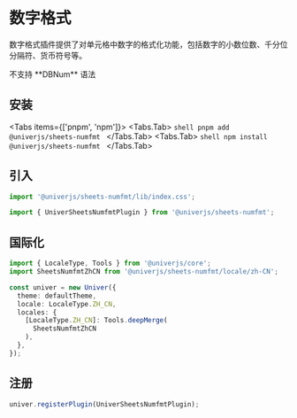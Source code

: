 
# 数字格式

数字格式插件提供了对单元格中数字的格式化功能，包括数字的小数位数、千分位分隔符、货币符号等。

<Callout type="warning" emoji="🚨">
  不支持 **DBNum** 语法
</Callout>

## 安装

<Tabs items={['pnpm', 'npm']}>
  <Tabs.Tab>
    ```shell
    pnpm add @univerjs/sheets-numfmt
    ```
  </Tabs.Tab>
  <Tabs.Tab>
    ```shell
    npm install @univerjs/sheets-numfmt
    ```
  </Tabs.Tab>
</Tabs>

## 引入

```typescript
import '@univerjs/sheets-numfmt/lib/index.css';

import { UniverSheetsNumfmtPlugin } from '@univerjs/sheets-numfmt';
```

## 国际化

```typescript
import { LocaleType, Tools } from '@univerjs/core';
import SheetsNumfmtZhCN from '@univerjs/sheets-numfmt/locale/zh-CN';

const univer = new Univer({
  theme: defaultTheme,
  locale: LocaleType.ZH_CN,
  locales: {
    [LocaleType.ZH_CN]: Tools.deepMerge(
      SheetsNumfmtZhCN
    ),
  },
});
```

## 注册

```typescript
univer.registerPlugin(UniverSheetsNumfmtPlugin);
```

